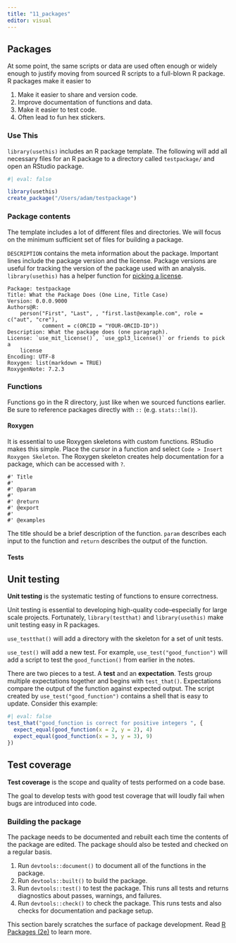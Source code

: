 ```yaml
---
title: "11_packages"
editor: visual
---
```


## Packages

At some point, the same scripts or data are used often enough or widely enough to justify moving from sourced R scripts to a full-blown R package. R packages make it easier to

1.  Make it easier to share and version code.
2.  Improve documentation of functions and data.
3.  Make it easier to test code.
4.  Often lead to fun hex stickers.

### Use This

`library(usethis)` includes an R package template. The following will add all necessary files for an R package to a directory called `testpackage/` and open an RStudio package.

```r
#| eval: false

library(usethis)
create_package("/Users/adam/testpackage")

```

### Package contents

The template includes a lot of different files and directories. We will focus on the minimum sufficient set of files for building a package.

`DESCRIPTION` contains the meta information about the package. Important lines include the package version and the license. Package versions are useful for tracking the version of the package used with an analysis. `library(usethis)` has a helper function for [picking a license](https://choosealicense.com/licenses/).

```         
Package: testpackage
Title: What the Package Does (One Line, Title Case)
Version: 0.0.0.9000
Authors@R: 
    person("First", "Last", , "first.last@example.com", role = c("aut", "cre"),
           comment = c(ORCID = "YOUR-ORCID-ID"))
Description: What the package does (one paragraph).
License: `use_mit_license()`, `use_gpl3_license()` or friends to pick a
    license
Encoding: UTF-8
Roxygen: list(markdown = TRUE)
RoxygenNote: 7.2.3
```

### Functions

Functions go in the R directory, just like when we sourced functions earlier. Be sure to reference packages directly with `::` (e.g. `stats::lm()`).

#### Roxygen

It is essential to use Roxygen skeletons with custom functions. RStudio makes this simple. Place the cursor in a function and select `Code > Insert Roxygen Skeleton`. The Roxygen skeleton creates help documentation for a package, which can be accessed with `?`.

```         
#' Title
#'
#' @param
#'
#' @return
#' @export
#'
#' @examples
```

The title should be a brief description of the function. `param` describes each input to the function and `return` describes the output of the function.

#### Tests

::: panel-tip
## Unit testing

**Unit testing** is the systematic testing of functions to ensure correctness.
:::

Unit testing is essential to developing high-quality code--especially for large scale projects. Fortunately, `library(testthat)` and `library(usethis)` make unit testing easy in R packages.

`use_testthat()` will add a directory with the skeleton for a set of unit tests.

`use_test()` will add a new test. For example, `use_test("good_function")` will add a script to test the `good_function()` from earlier in the notes.

There are two pieces to a test. A **test** and an **expectation**. Tests group multiple expectations together and begins with `test_that()`. Expectations compare the output of the function against expected output. The script created by `use_test("good_function")` contains a shell that is easy to update. Consider this example:

```r
#| eval: false
test_that("good_function is correct for positive integers ", {
  expect_equal(good_function(x = 2, y = 2), 4)
  expect_equal(good_function(x = 3, y = 3), 9)
})

```

::: panel-tip
## Test coverage

**Test coverage** is the scope and quality of tests performed on a code base.
:::

The goal to develop tests with good test coverage that will loudly fail when bugs are introduced into code.

### Building the package

The package needs to be documented and rebuilt each time the contents of the package are edited. The package should also be tested and checked on a regular basis.

1.  Run `devtools::document()` to document all of the functions in the package.
2.  Run `devtools::built()` to build the package.
3.  Run `devtools::test()` to test the package. This runs all tests and returns diagnostics about passes, warnings, and failures.
4.  Run `devtools::check()` to check the package. This runs tests and also checks for documentation and package setup.

This section barely scratches the surface of package development. Read [R Packages (2e)](https://r-pkgs.org/) to learn more.
